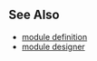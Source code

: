 

<DeviceSpecification device={deviceSpecificationFromIdentifier(props.pageContext.node.id)} showSource={true} />

## See Also

* [module definition](/reference/module-definition)
* [module designer](/tools/module-designer)